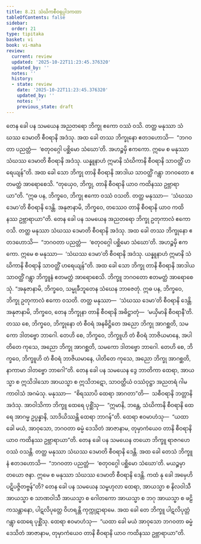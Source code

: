 ```yaml
---
title: 8.21 သံဃိကစီဝရုပ္ပါဒကထာ
tableOfContents: false
sidebar:
  order: 21
type: tipitaka
basket: vi
book: vi-maha
review:
  current: review
  updated: '2025-10-22T11:23:45.376320'
  updated_by: ''
  notes: ''
  history:
  - state: review
    date: '2025-10-22T11:23:45.376320'
    updated_by: ''
    notes: ''
    previous_state: draft
---
```



<ReviewStatus review={frontmatter.review} showDetails={true} />

<HypothesisAnnotation frontmatter={frontmatter} />

<DynamicBreadcrumb />

<Division number="363" book="vi-maha" e="ch" v="3" p="414">

<Paragraph number="1692" book="vi-maha">
တေန ခေါ ပန သမယေန အညတရော ဘိက္ခု ဧကော ဝဿံ ဝသိ. တတ္ထ မနုဿာ သံဃဿ ဒေမာတိ စီဝရာနိ အဒံသု. အထ ခေါ တဿ ဘိက္ခုနော ဧတဒဟောသိ—  “ဘဂဝတာ ပညတ္တံ—  ‘စတုဝဂ္ဂေါ ပစ္ဆိမော သံဃော’တိ. အဟဉ္စမှိ ဧကကော. ဣမေ စ မနုဿာ သံဃဿ ဒေမာတိ စီဝရာနိ အဒံသု. ယန္နူနာဟံ ဣမာနိ သံဃိကာနိ စီဝရာနိ သာဝတ္ထိံ ဟရေယျန်”တိ. အထ ခေါ သော ဘိက္ခု တာနိ စီဝရာနိ အာဒါယ သာဝတ္ထိံ ဂန္တွာ ဘဂဝတော ဧတမတ္ထံ အာရောစေသိ. “တုယှေဝ, ဘိက္ခု, တာနိ စီဝရာနိ ယာဝ ကထိနဿ ဥဗ္ဘာရာယာ”တိ. “ဣဓ ပန, ဘိက္ခဝေ, ဘိက္ခု ဧကော ဝဿံ ဝသတိ. တတ္ထ မနုဿာ—  ‘သံဃဿ ဒေမာ’တိ စီဝရာနိ ဒေန္တိ. အနုဇာနာမိ, ဘိက္ခဝေ, တဿေဝ တာနိ စီဝရာနိ ယာဝ ကထိနဿ ဥဗ္ဘာရာယာ”တိ.
</Paragraph>

<Paragraph number="1693" book="vi-maha">
တေန ခေါ ပန သမယေန အညတရော ဘိက္ခု ဥတုကာလံ ဧကော ဝသိ. တတ္ထ မနုဿာ သံဃဿ ဒေမာတိ စီဝရာနိ အဒံသု. အထ ခေါ တဿ ဘိက္ခုနော ဧတဒဟောသိ—  “ဘဂဝတာ ပညတ္တံ—  ‘စတုဝဂ္ဂေါ ပစ္ဆိမော သံဃော’တိ. အဟဉ္စမှိ ဧကကော. ဣမေ စ မနုဿာ—  ‘သံဃဿ ဒေမာ’တိ စီဝရာနိ အဒံသု. ယန္နူနာဟံ ဣမာနိ သံဃိကာနိ စီဝရာနိ သာဝတ္ထိံ ဟရေယျန်”တိ. အထ ခေါ သော ဘိက္ခု တာနိ စီဝရာနိ အာဒါယ သာဝတ္ထိံ ဂန္တွာ ဘိက္ခူနံ ဧတမတ္ထံ အာရောစေသိ. ဘိက္ခူ ဘဂဝတော ဧတမတ္ထံ အာရောစေသုံ. “အနုဇာနာမိ, ဘိက္ခဝေ, သမ္မုခီဘူတေန သံဃေန ဘာဇေတုံ. ဣဓ ပန, ဘိက္ခဝေ, ဘိက္ခု ဥတုကာလံ ဧကော ဝသတိ. တတ္ထ မနုဿာ—  ‘သံဃဿ ဒေမာ’တိ စီဝရာနိ ဒေန္တိ. အနုဇာနာမိ, ဘိက္ခဝေ, တေန ဘိက္ခုနာ တာနိ စီဝရာနိ အဓိဋ္ဌာတုံ—  ‘မယှိမာနိ စီဝရာနီ’တိ. တဿ စေ, ဘိက္ခဝေ, ဘိက္ခုနော တံ စီဝရံ အနဓိဋ္ဌိတေ အညော ဘိက္ခု အာဂစ္ဆတိ, သမကော ဒါတဗ္ဗော ဘာဂေါ. တေဟိ စေ, ဘိက္ခဝေ, ဘိက္ခူဟိ တံ စီဝရံ ဘာဇိယမာနေ, အပါတိတေ ကုသေ, အညော ဘိက္ခု အာဂစ္ဆတိ, သမကော ဒါတဗ္ဗော ဘာဂေါ. တေဟိ စေ, ဘိက္ခဝေ, ဘိက္ခူဟိ တံ စီဝရံ ဘာဇိယမာနေ, ပါတိတေ ကုသေ, အညော ဘိက္ခု အာဂစ္ဆတိ, နာကာမာ ဒါတဗ္ဗော ဘာဂေါ”တိ.
</Paragraph>

<Paragraph number="1694" book="vi-maha">
တေန ခေါ ပန သမယေန ဒွေ ဘာတိကာ ထေရာ, အာယသ္မာ စ ဣသိဒါသော အာယသ္မာ စ ဣသိဘဋော, သာဝတ္ထိယံ ဝဿံဝုဋ္ဌာ အညတရံ ဂါမကာဝါသံ အဂမံသု. မနုဿာ—  “စိရဿာပိ ထေရာ အာဂတာ”တိ—  သစီဝရာနိ ဘတ္တာနိ အဒံသု. အာဝါသိကာ ဘိက္ခူ ထေရေ ပုစ္ဆိံသု—  “ဣမာနိ, ဘန္တေ, သံဃိကာနိ စီဝရာနိ ထေရေ အာဂမ္မ ဥပ္ပန္နာနိ, သာဒိယိဿန္တိ ထေရာ ဘာဂန်”တိ. ထေရာ ဧဝမာဟံသု—  “ယထာ ခေါ မယံ, အာဝုသော, ဘဂဝတာ ဓမ္မံ ဒေသိတံ အာဇာနာမ, တုမှာကံယေဝ တာနိ စီဝရာနိ ယာဝ ကထိနဿ ဥဗ္ဘာရာယာ”တိ.
</Paragraph>

<Paragraph number="1695" book="vi-maha">
တေန ခေါ ပန သမယေန တယော ဘိက္ခူ ရာဇဂဟေ ဝဿံ ဝသန္တိ. တတ္ထ မနုဿာ သံဃဿ ဒေမာတိ စီဝရာနိ ဒေန္တိ. အထ ခေါ တေသံ ဘိက္ခူနံ ဧတဒဟောသိ—  “ဘဂဝတာ ပညတ္တံ—  ‘စတုဝဂ္ဂေါ ပစ္ဆိမော သံဃော’တိ. မယဉ္စမှာ တယော ဇနာ. ဣမေ စ မနုဿာ သံဃဿ ဒေမာတိ စီဝရာနိ ဒေန္တိ. ကထံ နု ခေါ အမှေဟိ ပဋိပဇ္ဇိတဗ္ဗန်”တိ? တေန ခေါ ပန သမယေန သမ္ဗဟုလာ ထေရာ, အာယသ္မာ စ နိလဝါသီ အာယသ္မာ စ သာဏဝါသီ အာယသ္မာ စ ဂေါတကော အာယသ္မာ စ ဘဂု အာယသ္မာ စ ဖဠိကသန္တာနော, ပါဋလိပုတ္တေ ဝိဟရန္တိ ကုက္ကုဋာရာမေ. အထ ခေါ တေ ဘိက္ခူ ပါဋလိပုတ္တံ ဂန္တွာ ထေရေ ပုစ္ဆိံသု. ထေရာ ဧဝမာဟံသု—  “ယထာ ခေါ မယံ အာဝုသော ဘဂဝတာ ဓမ္မံ ဒေသိတံ အာဇာနာမ, တုမှာကံယေဝ တာနိ စီဝရာနိ ယာဝ ကထိနဿ ဥဗ္ဘာရာယာ”တိ.
</Paragraph>
</Division>